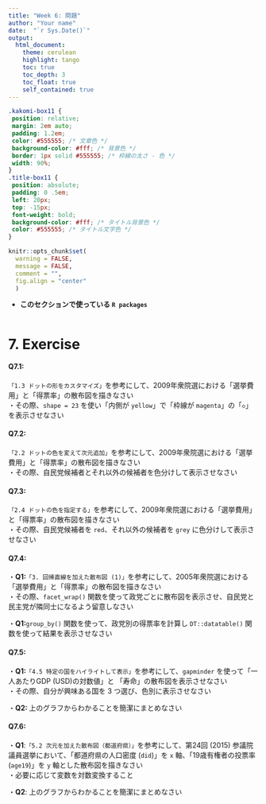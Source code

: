 ```yaml
---
title: "Week 6: 問題"
author: "Your name"
date:  "`r Sys.Date()`"
output:
  html_document:
    theme: cerulean
    highlight: tango
    toc: true
    toc_depth: 3
    toc_float: true
    self_contained: true
---
```

 
<style>
table, td, th {
  border: none;
  padding-left: 1em;
  padding-right: 1em;
  min-width: 50%;
  margin-left: auto;
  margin-right: auto;
  margin-top: 1em;
  margin-bottom: 1em;
}
</style>
```css
.kakomi-box11 {
 position: relative;
 margin: 2em auto;
 padding: 1.2em;
 color: #555555; /* 文章色 */
 background-color: #fff; /* 背景色 */
 border: 1px solid #555555; /* 枠線の太さ - 色 */
 width: 90%;
}
.title-box11 {
 position: absolute;
 padding: 0 .5em;
 left: 20px;
 top: -15px;
 font-weight: bold;
 background-color: #fff; /* タイトル背景色 */
 color: #555555; /* タイトル文字色 */
}
```
```r
knitr::opts_chunk$set(
  warning = FALSE,       
  message = FALSE,      
  comment = "",
  fig.align = "center"  
  )
```

- **このセクションで使っている `R packages`**  

```r

```

# 7. Exercise  
#### Q7.1:   
`「1.3 ドットの形をカスタマイズ」`を参考にして、2009年衆院選における「選挙費用」と「得票率」の散布図を描きなさい  
・その際、`shape = 23`  を使い「内側が `yellow`」で「枠線が `magenta`」の「`◇`」を表示させなさい  



#### Q7.2:  
`「2.2 ドットの色を変えて次元追加」`を参考にして、2009年衆院選における「選挙費用」と「得票率」の散布図を描きなさい  
・その際、自民党候補者とそれ以外の候補者を色分けして表示させなさい  


#### Q7.3:   
`「2.4 ドットの色を指定する」`を参考にして、2009年衆院選における「選挙費用」と「得票率」の散布図を描きなさい  
・その際、自民党候補者を `red`、それ以外の候補者を `grey` に色分けして表示させなさい  


#### Q7.4:  
・**Q1:**`「3. 回帰直線を加えた散布図 (1)」`を参考にして、2005年衆院選における「選挙費用」と「得票率」の散布図を描きなさい  
・その際、`facet_wrap()` 関数を使って政党ごとに散布図を表示させ、自民党と民主党が隣同士になるよう留意しなさい  

・**Q1:**`group_by()` 関数を使って、政党別の得票率を計算し `DT::datatable()` 関数を使って結果を表示させなさい

#### Q7.5:  
・**Q1:**`「4.5 特定の国をハイライトして表示」`を参考にして、`gapminder` を使って「一人あたりGDP (USD)の対数値」と
「寿命」の散布図を表示させなさい  
・その際、自分が興味ある国を 3 つ選び、色別に表示させなさい



・**Q2: **上のグラフからわかることを簡潔にまとめなさい  

#### Q7.6:  
・**Q1**:`「5.2 次元を加えた散布図（都道府県）」`を参考にして、第24回 (2015) 参議院議員選挙において、「都道府県の人口密度 (`did`)」を `x` 軸、「19歳有権者の投票率 (`age19`)」を `y` 軸とした散布図を描きなさい  
・必要に応じて変数を対数変換すること  


・**Q2**: 上のグラフからわかることを簡潔にまとめなさい  


